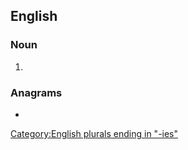 ==English==

===Noun===
{{head|en|noun form}}

# {{plural of|adultery|lang=en}}

===Anagrams===
* {{anagrams|en|a=adeeilrstu|adulterise|auletrides}}

[[Category:English plurals ending in "-ies"]]